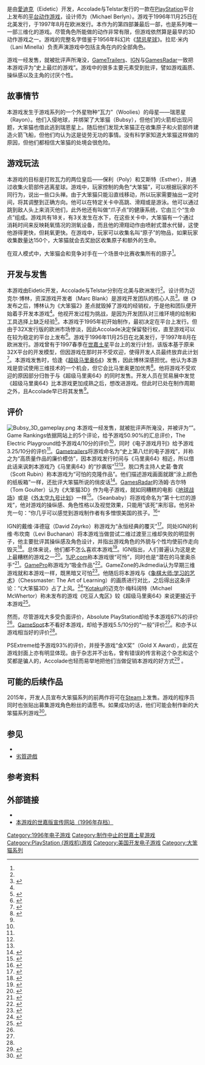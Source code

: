 {{NoteTA
| G1=Games
}}
{{Infobox VG
|title= 大笨猫3D
|english = Bubsy 3D
|image= [[File:Bubsy_3D.png|250px]]
|caption= 本游戏的北美版封面
|developer= [[索尼互動娛樂本德工作室|愛迪克]]
|publisher= [[Accolade|Accolade]]
|distributor= [[Telstar_Electronic_Studios|Telstar Electronic Studios]]
|programmer= 克里斯托弗·瑞斯（Christopher Reese）
|series= 大笨猫系列
|released= {{vgr|NA|November 25, 1996|EU|August 1997}}
|modes= [[单人游戏|单人]]<br>[[多人游戏|双人]]<ref name="GFAQs">{{cite web |url=http://www.gamefaqs.com/ps/196832-bubsy-3d/images/box-50206 |title=Bubsy 3D Box Shot for Playstation - GameFAQs |publisher= |date= |accessdate=2015-08-15 |archive-date=2015-07-17 |archive-url=https://web.archive.org/web/20150717224546/http://www.gamefaqs.com/ps/196832-bubsy-3d/images/box-50206 |dead-url=no }}</ref>
|platforms= [[PlayStation|PlayStation]]
}}

{{vgname|大笨猫3D|en=Bubsy 3D}}是由[[索尼互動娛樂本德工作室|愛迪克]]（Eidetic）开发，Accolade与Telstar发行的一款在[[PlayStation|PlayStation]]平台上发布的[[平台游戏|平台动作游戏]]，设计师为{{tsl|en|Michael Berlyn|迈克尔·博林}}（Michael Berlyn）。游戏于1996年11月25日在北美发行，于1997年8月在欧洲发行。本作为{{tsl|en|Bubsy|大笨猫系列}}的第四部兼最后一部，也是系列唯一一部三维化的游戏。尽管角色所能做的动作非常有限，但游戏依然算是最早的3D动作游戏之一。游戏的完整名字借鉴于1956年科幻片《[[禁忌星球|禁忌星球]]》。拉尼·米内（Lani Minella）负责声演游戏中包括主角在内的全部角色。

游戏一经发售，就被批评声所淹没，[[GameTrailers|GameTrailers]]、[[IGN|IGN]]与[[GamesRadar|GamesRadar]]一致把本游戏评为“史上最烂的游戏”。游戏中的很多主要元素受到批评，譬如游戏画质、操纵感以及主角的讨厌个性。

==故事情节==
本游戏发生于游戏系列的一个外星物种“瓦力”（Woolies）的母星——瑞恩星（Rayon）。他们入侵地球，并绑架了大笨猫（Bubsy），但他们的火箭却出现问题，大笨猫也借此逃到瑞恩星上。随后他们发现大笨猫正在收集原子和火箭部件建造火箭飞船，但他们均认为这是徒劳无功的事情。没有科学家知道大笨猫这样做的原因，但他们都相信大笨猫的处境会很危险。

==游戏玩法==
本游戏的目标是打败瓦力的两位皇后——保利（Poly）和艾斯特（Esther），并通过收集火箭部件逃离星球。游戏中，玩家控制的角色“大笨猫”，可以根据玩家的不同行为，说出一些口头禅。由于大笨猫只能沿直线移动，所以玩家需要抽出一定时间，将其调整到正确方向。他可以在特定关卡中高跳、滑翔或是游泳。他可以通过跳到敌人头上来消灭他们，此外他还有叫做“爪子点”的健康系统，它由三个“生命点”组成。游戏共有18关，有3关发生在水下，在这些关卡中，大笨猫有一个通过消耗时间来反映耗氧情况的测氧设备，而且他的滑翔动作由喷射式潜水代替，这使他游得更快，但耗氧更快。在游戏中，玩家可以收集名叫“原子”的物品，如果玩家收集数量达150个，大笨猫就会去奖励区收集原子和额外的生命。

在双人模式中，大笨猫会和竞争对手在一个场景中比赛收集所有的原子<ref name="GFAQs"/>。

==开发与发售==
本游戏由Eidetic开发，Accolade与Telstar分别在北美与欧洲发行<ref name="gfaqs"/>。设计师为迈克尔·博林，资深游戏开发者{{tsl|en|Marc Blank|马克·布兰克}}（Marc Blank）是游戏开发团队的核心人员<ref>{{cite journal |last= |first= |title=Bubsy 3D |journal=[[Electronic_Gaming_Monthly|Electronic Gaming Monthly]] |issue=83|publisher=[[Ziff_Davis|Ziff Davis]] |date=1996-06 |page=49}}</ref>。继《{{tsl|en|Bubsy 2|大笨猫2}}》发布之后，博林认为《大笨猫2》差点就毁掉了游戏的经销权，于是他和团队便开始着手开发本游戏<ref name="gamasutra"/>。他视开发过程为挑战，是因为开发团队对三维环境的绘制和工具选择上缺乏经验<ref name="sega-16">{{cite web|url=http://www.sega-16.com/feature_page.php?id=145&title=Interview:%20Mike%20Berlyn|title=Interview: Mike Berlyn|publisher=Sega-16.com|date=|accessdate=2010-10-19|archiveurl=https://web.archive.org/web/20100114200640/http://sega-16.com/feature_page.php?id=145&title=Interview%3A%20Mike%20Berlyn|archivedate=2010-01-14|deadurl=yes}}</ref>。本游戏于1995年初开始制作，最初决定在{{tsl|en|Sega 32X|世嘉32X}}平台上发行。但由于32X发行版的欧洲市场惨淡，因此Accolade决定保留發行权，直至游戏可以在较为稳定的平台上发布<ref name="gfaqs">{{cite web|url=http://www.gamefaqs.com/ps/196832-bubsy-3d/data|title=Bubsy 3D Release Information for PlayStation|publisher=GameFAQs|date=1996-10-31|accessdate=2010-10-19|archive-date=2015-09-24|archive-url=https://web.archive.org/web/20150924141035/http://www.gamefaqs.com/ps/196832-bubsy-3d/data|dead-url=no}}</ref>。游戏于1996年11月25日在北美发行，于1997年8月在欧洲发行。游戏曾有于1997春季在[[世嘉土星|世嘉土星]]平台上的发行计划，该版本基于原来32X平台的开发模型，但因游戏在那时并不受欢迎，使得开发人员最终放弃此计划<ref>{{cite web|url=http://www.accolade.com/products/bubsy3d/index.html|title=Welcome To Bubsy 3D|publisher=Web.archive.org|accessdate=2010-10-19|archiveurl=https://web.archive.org/web/19970221232703/http://www.accolade.com/products/bubsy3d/index.html|archivedate=1997-02-21|deadurl=yes}}</ref>。本游戏发售时，恰逢《[[超级马里奥64|超级马里奥64]]》发售，因此博林深感担忧。他认为本游戏是尝试使用三维技术的一个机会，但它会比马里奥更加优秀<ref name="gamasutra">{{cite web |url=http://www.gamasutra.com/php-bin/news_index.php?story=6716 |title=News - Playing Catch-Up: Bubsy's Michael Berlyn |publisher=Gamasutra |date=2005-10-03 |accessdate=2010-10-19 |archive-date=2017-02-02 |archive-url=https://web.archive.org/web/20170202233138/http://www.gamasutra.com/php-bin/news_index.php?story=6716 |dead-url=no }}</ref>。他将游戏不受欢迎的原因部分归咎于与《超级马里奥64》的同时发售。开发人员在贸易展中发觉《超级马里奥64》比本游戏更加成熟之后，想改进游戏。但此时已处在制作周期之外，且Accolade早已将其发售<ref name="sega-16"/>。

==评价==
{{Video game reviews
<!-- Aggregators -->
| GR = 50.90%<ref name="gr">{{cite web |url=http://www.gamerankings.com/ps/196832-bubsy-3d/index.html |title=Bubsy 3D for PlayStation |publisher=GameRankings |date=1996-10-31 |accessdate=2010-10-19 |archive-date=2017-07-31 |archive-url=https://web.archive.org/web/20170731145904/http://www.gamerankings.com/ps/196832-bubsy-3d/index.html |dead-url=no }}</ref>
<!-- Reviewers -->
| EGM = 3.25/10
| GSpot = 5.5/10<ref name="GSpot">{{cite web |last= |first= |url=http://www.gamespot.com/reviews/bubsy-3d-review/1900-2546891/ |title=Bubsy 3D Review for PlayStation |publisher=GameSpot |date=1996-12-01 |accessdate=2015-08-14 |archive-date=2015-07-29 |archive-url=https://web.archive.org/web/20150729045458/http://www.gamespot.com/reviews/bubsy-3d-review/1900-2546891/ |dead-url=no }}</ref>
| rev1 = {{tsl|en|The Electric Playground|The Electric Playground}}
| rev1Score = 4/10
| rev2 = [[Absolute_PlayStation|Absolute PlayStation]]
| rev2Score = 67%<ref name="AbsPS">{{cite web|url=http://www.absolute-playstation.com/api_review/rbubsy.htm|title=Bubsy 3D - Review - Absolute Playstation|publisher=|date=|accessdate=2015-08-14|deadurl=yes|archiveurl=https://web.archive.org/web/20041210154737/http://www.absolute-playstation.com/api_review/rbubsy.htm|archivedate=2004-12-10}}</ref>
}}
[[File:Bubsy_3D_gameplay.png|left]]
本游戏一经发售，就被批评声所淹没，并被评为“{{tsl|en|List of video games notable for negative reception|史上最烂的游戏}}”。Game Rankings依据网站上的5个评论，给予游戏50.90%的汇总评价，The Electric Playground给予游戏4/10分的评价<ref name="gr"/>，同时《电子游戏月刊》给予游戏3.25/10分的评价<ref name="gr"/>。[[Gametrailers|Gametrailers]]将游戏命名为“史上第八烂的电子游戏”，并称之为“高质量作品的廉价模仿”，因本游戏发行时间与《马里奥64》相近，所以借此话来讽刺本游戏乃《马里奥64》的“抄袭版”<ref name="gamasutra"/><ref name="gt"/>。脱口秀主持人史葛·鲁宾（Scott Rubin）称本游戏为“可怕的克隆作品”。他们描述游戏画面就跟“涂上颜色的纸板箱”一样，还批评大笨猫所说的俏皮话<ref name="gt">{{cite web |author=Nov 17, 2006 |url=http://www.gametrailers.com/video/top-ten-gt-countdown/15147 |title=GT Countdown Video Game, Top Ten Best And Worst Games Of All Time | Video Clip | Game Trailers & Videos |publisher=GameTrailers.com |date=2006-11-17 |accessdate=2010-10-19 |archive-date=2011-01-28 |archive-url=https://www.webcitation.org/5w3redfNk?url=http://www.gametrailers.com/video/top-ten-gt-countdown/15147 |dead-url=no }}</ref>。[[GamesRadar|GamesRadar]]的汤姆·古尔特（Tom Goulter）认为《大笨猫3D》作为电子游戏，就如同糟糕的电影《[[地球战场|地球战场]]》或是《[[外太空九号计划|外太空九号计划]]》一样<ref>{{cite web |url=http://www.gamesradar.com/f/gamings-would-be-innovators/a-2009091695122763015 |title=Gaming's would-be innovators |publisher=GamesRadar |date= |accessdate=2010-10-19 |archive-date=2011-06-15 |archive-url=https://web.archive.org/web/20110615224411/http://www.gamesradar.com/f/gamings-would-be-innovators/a-2009091695122763015 |dead-url=no }}</ref>。{{tsl|en|seanbaby|肖恩·贝比}}（Seanbaby）将游戏命名为“第十七烂的游戏”，他对游戏的操纵感、角色性格以及视觉效果，只能用“该死”来形容。他另补充一句：“你几乎可以感觉到游戏制作者有多憎恨美国的孩子。<ref>{{cite web |url=http://www.seanbaby.com/nes/egm17.htm |title=EGM's Crapstravaganza: The 20 Worst Games of All Time |publisher=Seanbaby.com |date= |accessdate=2010-10-19 |deadurl=yes |archiveurl=https://web.archive.org/web/20101008183748/http://www.seanbaby.com/nes/egm17.htm |archivedate=2010-10-08 }}</ref>”

IGN的戴维·泽德寇（David Zdyrko）称游戏为“永恒经典的覆灭”<ref>{{cite web |author=David Zdyrko |url=http://ps2.ign.com/articles/166/166437p1.html |title=Frogger: The Great Quest - PlayStation 2 Review at IGN |publisher=Ps2.ign.com |date=2001-11-30 |accessdate=2010-10-19 |archive-date=2011-05-25 |archive-url=https://web.archive.org/web/20110525051945/http://ps2.ign.com/articles/166/166437p1.html |dead-url=no }}</ref>。同处IGN的利维·布坎南（Levi Buchanan）将本游戏当做尝试二维过渡至三维却失败的明显例子，他主要批评其操纵感及角色设计，并指出游戏角色的外貌与个性均使前作走向毁灭<ref>{{cite web |last=Buchanan |first=Levi |url=http://retro.ign.com/articles/928/928126p1.html |title=What Hath Sonic Wrought?, Vol. 1 - Retro Feature at IGN |publisher=Retro.ign.com |date=2008-11-07 |accessdate=2010-10-19 |archive-date=2010-08-02 |archive-url=https://web.archive.org/web/20100802025551/http://retro.ign.com/articles/928/928126p1.html |dead-url=no }}</ref>。总体来说，他们都不怎么喜欢本游戏<ref>{{cite web|author= Marc Nix |url=http://psp.ign.com/articles/775/775271p1.html |title=The Future of PSP - SCE Bend - PlayStation Portable Feature at IGN |publisher=Psp.ign.com |date=2007-03-23 |accessdate=2010-10-19}}</ref>。IGN指出，人们普遍认为这是史上最糟糕的游戏之一<ref>{{cite web |url=http://uk.games.ign.com/top-100-game-creators/supergreen/79.html |title=IGN - 79. Marc Blank |publisher=Uk.games.ign.com |date= |accessdate=2010-10-19 |deadurl=yes |archiveurl=https://web.archive.org/web/20110713005431/http://uk.games.ign.com/top-100-game-creators/supergreen/79.html |archivedate=2011-07-13 }}</ref>。[[1UP.com|1UP.com]]称本游戏很“可怜”，同时也是“潜在的马里奥杀手”<ref>{{cite web |url=http://www.1up.com/do/feature?cId=3135642 |title=The Essential 50 Part 37: Tomb Raider from |publisher=1UP.com |date= |accessdate=2010-10-19 |deadurl=yes |archiveurl=https://web.archive.org/web/20060505222837/http://www.1up.com/do/feature?cId=3135642 |archivedate=2006-05-05 }}</ref>。[[GamePro|GamePro]]称游戏为“吸金作品”<ref>{{cite web |last=Mike |first=Major |url=http://www.gamepro.com/article/features/23884/e3-2002-famous-mascots-get-a-major-makeover/ |title=E3 2002: Famous Mascots Get a Major Makeover, page 5, Feature Story from |publisher=GamePro |date=2002-05-30 |accessdate=2010-10-19 |archiveurl=https://www.webcitation.org/query?url=http://www.gamepro.com/article/features/23884/e3-2002-famous-mascots-get-a-major-makeover/&date=2011-11-30+19:00:13 |archivedate=2011-11-30 |deadurl=yes }}</ref>。GameZone的Jkdmedia认为早期三维游戏就和本游戏一样，既黑暗又可怕<ref>{{cite web |author=Tyeise 6/27/10 5:31 PM   |url=http://nds.gamezone.com/reviews/item/m_m_s_adventure_nds_review/ |title=M&M's Adventure - NDS - Review | GameZone.com |publisher=Nds.gamezone.com |date= |accessdate=2010-10-19 |deadurl=yes |archiveurl=https://web.archive.org/web/20101028164637/http://nds.gamezone.com/reviews/item/m_m_s_adventure_nds_review/ |archivedate=2010-10-28 }}</ref>。他随后将本游戏与《[[象棋大师:学习的艺术|象棋大师:学习的艺术]]》（Chessmaster: The Art of Learning）的画质进行对比，之后得出这条评论：“《大笨猫3D》占了上风。<ref>{{cite web |url=http://nds.gamezone.com/reviews/item/chessmaster_the_art_of_learning_nds_review/ |title=Chessmaster: The Art of Learning - NDS - Review | GameZone.com |publisher=Nds.gamezone.com |date= |accessdate=2010-10-19 |deadurl=yes |archiveurl=https://archive.is/20120710105147/http://nds.gamezone.com/reviews/item/chessmaster_the_art_of_learning_nds_review/ |archivedate=2012-07-10 }}</ref>”[[Kotaku|Kotaku]]的迈克尔·梅科阔特（Michael McWhertor）称未发布的游戏《吃豆人鬼区》较《超级马里奥64》来说更接近于本游戏<ref>{{cite web |url=http://kotaku.com/5421097/the-making-and-death-of-pac+man-ghost-zone |title=The Making And Death Of Pac-Man Ghost Zone |publisher=Kotaku.com |date=2009-12-07 |accessdate=2010-10-19 |archive-date=2010-05-27 |archive-url=https://web.archive.org/web/20100527221247/http://kotaku.com/5421097/the-making-and-death-of-pac+man-ghost-zone |dead-url=no }}</ref>。

然而，尽管游戏大多受负面评价，Absolute PlayStation却给予本游戏67%的评价<ref name="AbsPS"/>。[[GameSpot|GameSpot]]本不看好本游戏，却给予游戏5.5/10分的“一般”评价<ref name="GSpot"/>。{{tsl|en|DieHard GameFan}}和{{tsl|en|Next Generation}}亦予以游戏相当好的评价<ref name="GFAQs"/>。

PSExtreme给予游戏93%的评价，并授予游戏“金X奖”（Gold X Award），此奖在游戏封面上亦有明显体现。由于杂志并不出名，曾有错误的传言称这个杂志和这个奖都是骗人的，Accolade也轻而易举地把他们当做促销本游戏的好方式<ref>{{cite web |url=http://www.psextreme.com/ratings.htm#GOLD |title=EXcavate: Rating (Highest to Lowest) |publisher=PSExtreme |date= |accessdate=2016-03-20 |deadurl=yes |archiveurl=https://web.archive.org/web/19970601104334/http://www.psextreme.com/ratings.htm#GOLD |archivedate=1997-06-01 }}</ref>
。

==可能的后续作品==
2015年，开发人员宣布大笨猫系列的前两作将可在[[Steam|Steam]]上发售。游戏的程序员同时也张贴出募集游戏角色粉丝的请愿书。如果成功的话，他们可能会制作新的大笨猫系列游戏<ref>{{cite web |url=https://steamcommunity.com/sharedfiles/filedetails/?id=553404370 |title=Steam Greenlight :: BUBSY Two-Fur - Steam Community |publisher=[[Steam_(software)|Steam]] |date=2015-11-16 |accessdate=2015-11-27 |archive-date=2015-12-08 |archive-url=https://web.archive.org/web/20151208055100/https://steamcommunity.com/sharedfiles/filedetails/?id=553404370 |dead-url=no }}</ref>。

== 参见 ==
*{{tsl|en|List of video games notable for negative reception|史上最烂的游戏列表}}
*[[劣質遊戲|劣質遊戲]]

==参考资料==
{{reflist|2}}

==外部链接==
*{{moby game|id=/bubsy-3d}}
*[https://web.archive.org/web/19961023182634/http://www.accolade.com/products/bubsy3d/index.html 本游戏的世嘉版宣传网站（1996年存档）]
{{大笨猫}}
[[Category:1996年电子游戏|Category:1996年电子游戏]]
[[Category:制作中止的世嘉土星游戏|Category:制作中止的世嘉土星游戏]]
[[Category:PlayStation_(游戏机)游戏|Category:PlayStation (游戏机)游戏]]
[[Category:美国开发电子游戏|Category:美国开发电子游戏]]
[[Category:大笨猫系列|Category:大笨猫系列]]